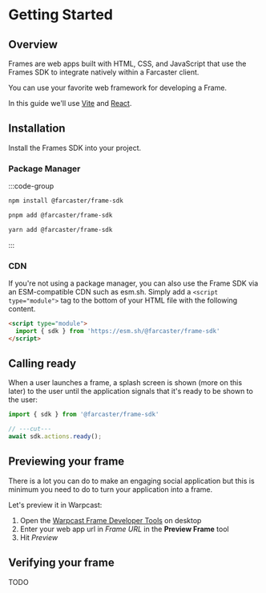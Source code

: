 # Getting Started

## Overview

Frames are web apps built with HTML, CSS, and JavaScript that use the Frames
SDK to integrate natively within a Farcaster client.

You can use your favorite web framework for developing a Frame. 


In this guide we'll use [Vite](https://vitejs.dev) and
[React](https://react.dev).

## Installation

Install the Frames SDK into your project.

### Package Manager

:::code-group

```bash [npm]
npm install @farcaster/frame-sdk
```

```bash [pnpm]
pnpm add @farcaster/frame-sdk
```

```bash [yarn]
yarn add @farcaster/frame-sdk
```

:::

### CDN

If you're not using a package manager, you can also use the Frame SDK via an
ESM-compatible CDN such as esm.sh. Simply add a `<script type="module">` tag to
the bottom of your HTML file with the following content.

```html
<script type="module">
  import { sdk } from 'https://esm.sh/@farcaster/frame-sdk'
</script>
```

## Calling ready

When a user launches a frame, a splash screen is shown (more on this later) to
the user until the application signals that it's ready to be shown to the user:

```ts twoslash
import { sdk } from '@farcaster/frame-sdk'

// ---cut---
await sdk.actions.ready();
```

## Previewing your frame

There is a lot you can do to make an engaging social application but this is
minimum you need to do to turn your application into a frame.

Let's preview it in Warpcast:

1. Open the [Warpcast Frame Developer Tools](https://warpcast.com/~/developers/frames) on desktop
2. Enter your web app url in _Frame URL_ in the **Preview Frame** tool
3. Hit _Preview_


## Verifying your frame

TODO

